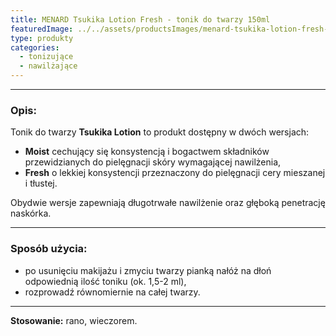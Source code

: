```yaml
---
title: MENARD Tsukika Lotion Fresh - tonik do twarzy 150ml
featuredImage: ../../assets/productsImages/menard-tsukika-lotion-fresh-tonik-do-twarzy-150ml.png
type: produkty
categories:
  - tonizujące
  - nawilżające
---
```



<Tsukika />

---

<h3>Opis:</h3>

Tonik do twarzy **Tsukika Lotion** to produkt dostępny w dwóch wersjach:

- **Moist** cechujący się konsystencją i bogactwem składników przewidzianych do pielęgnacji skóry wymagającej nawilżenia,
- **Fresh** o lekkiej konsystencji przeznaczony do pielęgnacji cery mieszanej i tłustej.

Obydwie wersje zapewniają długotrwałe nawilżenie oraz głęboką penetrację naskórka.

---

### Sposób użycia:

- po usunięciu makijażu i zmyciu twarzy pianką nałóż na dłoń odpowiednią ilość toniku (ok. 1,5-2 ml),
- rozprowadź równomiernie na całej twarzy.

---

**Stosowanie:** rano, wieczorem.
